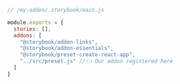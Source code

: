 ```js
// /my-addon/.storybook/main.js

module.exports = {
  stories: [],
  addons: [
    "@storybook/addon-links",
    "@storybook/addon-essentials",
    "@storybook/preset-create-react-app",
    "../src/preset.js" //👈 Our addon registered here
  ]
}
```
